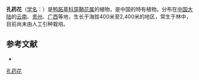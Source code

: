 {{Speciesbox
| name = 孔药花
| status = 
| status_system = 
| image =
| genus = Amischotolype
| species = ramosa
| authority = Hong
}}

'''孔药花'''（[[学名|学名]]：{{lang|la|''Amischotolype ramosa''}}）是[[鸭跖草科|鸭跖草科]][[穿鞘花属|穿鞘花属]]的植物，是中国的特有植物。分布在[[中国大陆|中国大陆]]的[[云南|云南]]、[[贵州|贵州]]、[[广西|广西]]等地，生长于海拔400米至2,400米的地区，常生于林中，目前尚未由人工引种栽培。

== 参考文献 ==
<div class="references-small">
* {{cite web| url =http://www.bioinfo.cn/db05/KmzwSpecies.php?action=view&id=3996| title =孔药花| work =《中国高等植物数据库全库》| publisher =中国科学院微生物研究所| author =昆明植物研究所| accessdate =2009-02-25| deadurl =yes| archiveurl =https://web.archive.org/web/20160305104915/http://www.bioinfo.cn/db05/KmzwSpecies.php?action=view&id=3996| archivedate =2016-03-05}}
</div>

[[Category:穿鞘花属|孔药花]]


{{植物小作品}}